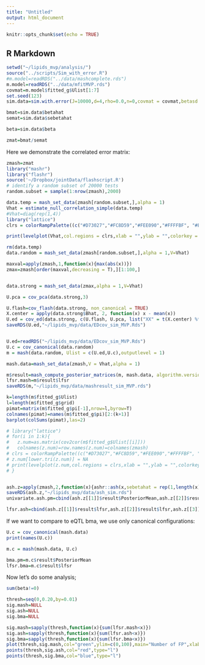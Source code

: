 ```yaml
---
title: "Untitled"
output: html_document
---
```


```r
knitr::opts_chunk$set(echo = TRUE)
```

## R Markdown


```r
setwd("~/lipids_mvp/analysis/")
source("../scripts/Sim_with_error.R")
#m.model=readRDS("../data/mashcomplete.rds")
m.model=readRDS("../data/mfitMVP.rds")
covmat=m.model$fitted_g$Ulist[1:7]
set.seed(123)
sim.data=sim.with.error(J=10000,d=4,rho=0.0,n=0,covmat = covmat,betasd = 0.0001,esd = 0.005) ##sample 100 from the K covariance matrices with equal probability

bmat=sim.data$betahat
semat=sim.data$sebetahat

beta=sim.data$beta

zmat=bmat/semat


```

Here we demonstrate the correlated error matrix:

```r
zmash=zmat
library("mashr")
library("flashr")
source('~/Dropbox/jointData/flashscript.R')
# identify a random subset of 20000 tests
random.subset = sample(1:nrow(zmash),2000)

data.temp = mash_set_data(zmash[random.subset,],alpha = 1)
Vhat = estimate_null_correlation_simple(data.temp)
#Vhat=diag(rep(1,4))
library("lattice")
clrs = colorRampPalette((c("#D73027","#FC8D59","#FEE090","#FFFFBF", "#E0F3F8","#91BFDB","#4575B4")))(64)

print(levelplot(Vhat,col.regions = clrs,xlab = "",ylab = "",colorkey = TRUE,main="VHAT"))

rm(data.temp)
data.random = mash_set_data(zmash[random.subset,],alpha = 1,V=Vhat)

maxval=apply(zmash,1,function(x){max(abs(x))})
zmax=zmash[order(maxval,decreasing = T),][1:100,]


data.strong = mash_set_data(zmax,alpha = 1,V=Vhat)

U.pca = cov_pca(data.strong,3)

U.flash=cov_flash(data.strong, non_canonical = TRUE)
X.center = apply(data.strong$Bhat, 2, function(x) x - mean(x))
U.ed = cov_ed(data.strong, c(U.flash, U.pca, list("XX" = t(X.center) %*% X.center / nrow(X.center))))
saveRDS(U.ed,"~/lipids_mvp/data/EDcov_sim_MVP.Rds")


U.ed=readRDS("~/lipids_mvp/data/EDcov_sim_MVP.Rds")
U.c = cov_canonical(data.random)
m = mash(data.random, Ulist = c(U.ed,U.c),outputlevel = 1)

mash.data=mash_set_data(zmash,V = Vhat,alpha = 1)

m$result=mash_compute_posterior_matrices(m, mash.data, algorithm.version = "Rcpp")
lfsr.mash=m$result$lfsr
saveRDS(m,"~/lipids_mvp/data/mashresult_sim_MVP.rds")
```

```r

k=length(m$fitted_g$Ulist)
l=length(m$fitted_g$grid)
pimat=matrix(m$fitted_g$pi[-1],nrow=l,byrow=T)
colnames(pimat)=names(m$fitted_g$pi)[2:(k+1)]
barplot(colSums(pimat),las=2)

# library("lattice")
# for(i in 1:k){
#   z.num=as.matrix(cov2cor(m$fitted_g$Ulist[[i]]))
#   colnames(z.num)=row.names(z.num)=colnames(zmash)
# clrs = colorRampPalette((c("#D73027","#FC8D59","#FEE090","#FFFFBF", "#E0F3F8","#91BFDB","#4575B4")))(64)
# z.num[lower.tri(z.num)] = NA
# print(levelplot(z.num,col.regions = clrs,xlab = "",ylab = "",colorkey = TRUE,main=paste0(names(m$fitted_g$Ulist)[[i]])))
# }


ash.z=apply(zmash,2,function(x){ashr::ash(x,sebetahat = rep(1,length(x)))})
saveRDS(ash.z,"~/lipids_mvp/data/ash_sim.rds")
univariate.ash.pm=cbind(ash.z[[1]]$result$PosteriorMean,ash.z[[2]]$result$PosteriorMean,ash.z[[3]]$result$PosteriorMean,ash.z[[4]]$result$PosteriorMean)

lfsr.ash=cbind(ash.z[[1]]$result$lfsr,ash.z[[2]]$result$lfsr,ash.z[[3]]$result$lfsr,ash.z[[4]]$result$lfsr)


```

If we want to compare to eQTL bma, we use only canonical configurations:

```r

U.c = cov_canonical(mash.data)  
print(names(U.c))
```



```r
m.c = mash(mash.data, U.c)

bma.pm=m.c$result$PosteriorMean
lfsr.bma=m.c$result$lfsr
```

Now let's do some analysis;

```r
sum(beta!=0)

thresh=seq(0,0.20,by=0.01)
sig.mash=NULL
sig.ash=NULL
sig.bma=NULL

sig.mash=sapply(thresh,function(x){sum(lfsr.mash<x)})
sig.ash=sapply(thresh,function(x){sum(lfsr.ash<x)})
sig.bma=sapply(thresh,function(x){sum(lfsr.bma<x)})
plot(thresh,sig.mash,col="green",ylim=c(0,100),main="Number of FP",xlab="Threshold",type="l")
points(thresh,sig.ash,col="red",type="l")
points(thresh,sig.bma,col="blue",type="l")



```
